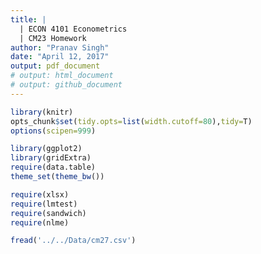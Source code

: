 ```yaml
---
title: |
  | ECON 4101 Econometrics
  | CM23 Homework
author: "Pranav Singh"
date: "April 12, 2017"
output: pdf_document
# output: html_document
# output: github_document
---
```


```r
library(knitr)
opts_chunk$set(tidy.opts=list(width.cutoff=80),tidy=T)
options(scipen=999)

library(ggplot2)
library(gridExtra)
require(data.table)
theme_set(theme_bw())

require(xlsx)
require(lmtest)
require(sandwich)
require(nlme)
```

```r
fread('../../Data/cm27.csv')
```

